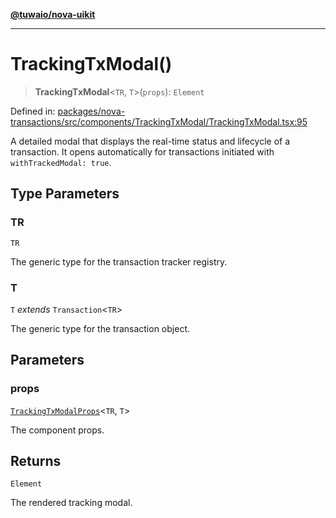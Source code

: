 [**@tuwaio/nova-uikit**](../../../README.md)

***

# TrackingTxModal()

> **TrackingTxModal**\<`TR`, `T`\>(`props`): `Element`

Defined in: [packages/nova-transactions/src/components/TrackingTxModal/TrackingTxModal.tsx:95](https://github.com/TuwaIO/nova-uikit/blob/a9a594a8665072c3f24170aaf92315d433f995a0/packages/nova-transactions/src/components/TrackingTxModal/TrackingTxModal.tsx#L95)

A detailed modal that displays the real-time status and lifecycle of a transaction.
It opens automatically for transactions initiated with `withTrackedModal: true`.

## Type Parameters

### TR

`TR`

The generic type for the transaction tracker registry.

### T

`T` *extends* `Transaction`\<`TR`\>

The generic type for the transaction object.

## Parameters

### props

[`TrackingTxModalProps`](../interfaces/TrackingTxModalProps.md)\<`TR`, `T`\>

The component props.

## Returns

`Element`

The rendered tracking modal.
